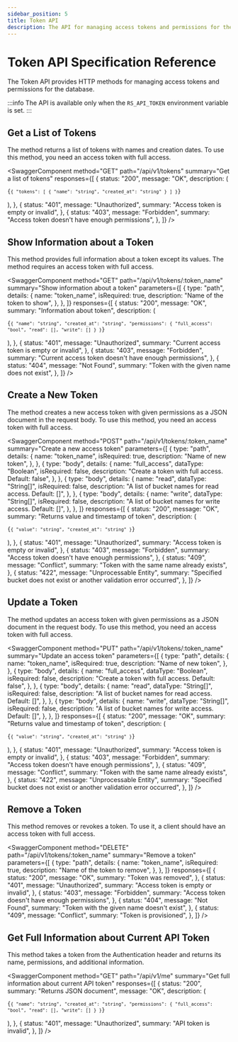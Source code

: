 ```yaml
---
sidebar_position: 5
title: Token API
description: The API for managing access tokens and permissions for the database.
---
```


<head>
  <link
    rel="canonical"
    href="https://www.reduct.store/docs/http-api/token-authentication"
  />
</head>


# Token API Specification Reference

The Token API provides HTTP methods for managing access tokens and permissions for the database.

:::info
The API is available only when the `RS_API_TOKEN` environment variable is set.
:::

## Get a List of Tokens

The method returns a list of tokens with names and creation dates. To use
this method, you need an access token with full access.

<SwaggerComponent
  method="GET"
  path="/api/v1/tokens"
  summary="Get a list of tokens"
  responses={[
    {
      status: "200",
      message: "OK",
      description: (
        <pre>
          <code>{`{
  "tokens": [
    {
      "name": "string",
      "created_at": "string"
    }
  ]
}`}</code>
        </pre>
      ),
    },
    {
      status: "401",
      message: "Unauthorized",
      summary: "Access token is empty or invalid",
    },
    {
      status: "403",
      message: "Forbidden",
      summary: "Access token doesn't have enough permissions",
    },
  ]}
/>

## Show Information about a Token

This method provides full information about a token except its values. The
method requires an access token with full access.

<SwaggerComponent
  method="GET"
  path="/api/v1/tokens/:token_name"
  summary="Show information about a token"
  parameters={[
    {
      type: "path",
      details: {
        name: "token_name",
        isRequired: true,
        description: "Name of the token to show",
      },
    },
  ]}
  responses={[
    {
      status: "200",
      message: "OK",
      summary: "Information about token",
      description: (
        <pre>
          <code>{`{
  "name": "string",
  "created_at": "string",
  "permissions": {
    "full_access": "bool",
    "read": [],
    "write": []
  }
}`}</code>
        </pre>
      ),
    },
    {
      status: "401",
      message: "Unauthorized",
      summary: "Current access token is empty or invalid",
    },
    {
      status: "403",
      message: "Forbidden",
      summary: "Current access token doesn't have enough permissions",
    },
    {
      status: "404",
      message: "Not Found",
      summary: "Token with the given name does not exist",
    },
  ]}
/>

## Create a New Token

The method creates a new access token with given permissions as a JSON
document in the request body. To use this method, you need an access token
with full access.

<SwaggerComponent
  method="POST"
  path="/api/v1/tokens/:token_name"
  summary="Create a new access token"
  parameters={[
    {
      type: "path",
      details: {
        name: "token_name",
        isRequired: true,
        description: "Name of new token",
      },
    },
    {
      type: "body",
      details: {
        name: "full_access",
        dataType: "Boolean",
        isRequired: false,
        description: "Create a token with full access. Default: false",
      },
    },
    {
      type: "body",
      details: {
        name: "read",
        dataType: "String[]",
        isRequired: false,
        description: "A list of bucket names for read access. Default: []",
      },
    },
    {
      type: "body",
      details: {
        name: "write",
        dataType: "String[]",
        isRequired: false,
        description: "A list of bucket names for write access. Default: []",
      },
    },
  ]}
  responses={[
    {
      status: "200",
      message: "OK",
      summary: "Returns value and timestamp of token",
      description: (
        <pre>
          <code>{`{
  "value": "string",
  "created_at": "string"
}`}</code>
        </pre>
      ),
    },
    {
      status: "401",
      message: "Unauthorized",
      summary: "Access token is empty or invalid",
    },
    {
      status: "403",
      message: "Forbidden",
      summary: "Access token doesn't have enough permissions",
    },
    {
      status: "409",
      message: "Conflict",
      summary: "Token with the same name already exists",
    },
    {
      status: "422",
      message: "Unprocessable Entity",
      summary:
        "Specified bucket does not exist or another validation error occurred",
    },
  ]}
/>

## Update a Token

The method updates an access token with given permissions as a JSON
document in the request body. To use this method, you need an access token
with full access.

<SwaggerComponent
  method="PUT"
  path="/api/v1/tokens/:token_name"
  summary="Update an access token"
  parameters={[
    {
      type: "path",
      details: {
        name: "token_name",
        isRequired: true,
        description: "Name of new token",
      },
    },
    {
      type: "body",
      details: {
        name: "full_access",
        dataType: "Boolean",
        isRequired: false,
        description: "Create a token with full access. Default: false",
      },
    },
    {
      type: "body",
      details: {
        name: "read",
        dataType: "String[]",
        isRequired: false,
        description: "A list of bucket names for read access. Default: []",
      },
    },
    {
      type: "body",
      details: {
        name: "write",
        dataType: "String[]",
        isRequired: false,
        description: "A list of bucket names for write access. Default: []",
      },
    },
  ]}
  responses={[
    {
      status: "200",
      message: "OK",
      summary: "Returns value and timestamp of token",
      description: (
        <pre>
          <code>{`{
  "value": "string",
  "created_at": "string"
}`}</code>
        </pre>
      ),
    },
    {
      status: "401",
      message: "Unauthorized",
      summary: "Access token is empty or invalid",
    },
    {
      status: "403",
      message: "Forbidden",
      summary: "Access token doesn't have enough permissions",
    },
    {
      status: "409",
      message: "Conflict",
      summary: "Token with the same name already exists",
    },
    {
      status: "422",
      message: "Unprocessable Entity",
      summary:
        "Specified bucket does not exist or another validation error occurred",
    },
  ]}
/>

## Remove a Token

This method removes or revokes a token. To use it, a client should have an
access token with full access.

<SwaggerComponent
  method="DELETE"
  path="/api/v1/tokens/:token_name"
  summary="Remove a token"
  parameters={[
    {
      type: "path",
      details: {
        name: "token_name",
        isRequired: true,
        description: "Name of the token to remove",
      },
    },
  ]}
  responses={[
    {
      status: "200",
      message: "OK",
      summary: "Token was removed",
    },
    {
      status: "401",
      message: "Unauthorized",
      summary: "Access token is empty or invalid",
    },
    {
      status: "403",
      message: "Forbidden",
      summary: "Access token doesn't have enough permissions",
    },
    {
      status: "404",
      message: "Not Found",
      summary: "Token with the given name doesn't exist",
    },
    {
      status: "409",
      message: "Conflict",
      summary: "Token is provisioned",
    },
  ]}
/>

## Get Full Information about Current API Token

This method takes a token from the Authentication header and returns its
name, permissions, and additional information.

<SwaggerComponent
  method="GET"
  path="/api/v1/me"
  summary="Get full information about current API token"
  responses={[
    {
      status: "200",
      summary: "Returns JSON document",
      message: "OK",
      description: (
        <pre>
          <code>{`{
  "name": "string",
  "created_at": "string",
  "permissions": {
    "full_access": "bool",
    "read": [],
    "write": []
  }
}`}</code>
        </pre>
      ),
    },
    {
      status: "401",
      message: "Unauthorized",
      summary: "API token is invalid",
    },
  ]}
/>

